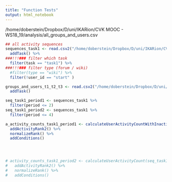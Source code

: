 ```yaml
---
title: "Function Tests"
output: html_notebook
---
```


/home/doberstein/Dropbox/D/uni/IKARion/CVK MOOC - WS18_19/analysis/all_groups_and_users.csv

```r
## all activity sequences
sequences_task1 <- read.csv2("/home/doberstein/Dropbox/D/uni/IKARion/CVK MOOC - WS18_19/analysis/t1_t2_t3_activities_with_start.csv", stringsAsFactors = F) %>% subset(select=-c(X, class)) %>% 
  addTask() %>% 
###!!!### filter which task
  filter(task == "task1") %>% 
###!!!### filter type (forum / wiki)
  #filter(type == "wiki") %>% 
  filter(!user_id == "start" )

groups_and_users_t1_t2_t3 <- read.csv2("/home/doberstein/Dropbox/D/uni/IKARion/CVK MOOC - WS18_19/analysis/all_groups_and_users.csv", stringsAsFactors = F) %>% 
  addTask()
```



```r
seq_task1_period1 <- sequences_task1 %>% 
  filter(period <= 2)
seq_task1_period2 <- sequences_task1 %>% 
  filter(period <= 4)
```

```r

a_activity_counts_task1_period1 <- calculateUserActivityCountWithInactives(seq_task1_period1, groups_and_users_t1_t2_t3 %>% filter(task == "task1")) %>% 
  addActivityRank2() %>%
  normalizeRank() %>% 
  addConditions()




# activity_counts_task1_period2 <- calculateUserActivityCount(seq_task1_period2) %>% 
#   addActivityRank2() %>%
#   normalizeRank() %>%
#   addConditions()
```


